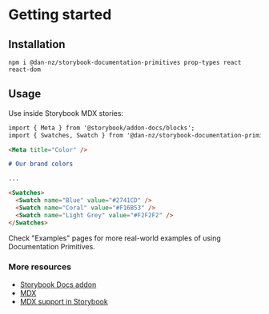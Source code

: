 
<Meta title="Introduction/Getting started" />

# Getting started

## Installation

```
npm i @dan-nz/storybook-documentation-primitives prop-types react react-dom
```

## Usage

Use inside Storybook MDX stories:

```md
import { Meta } from '@storybook/addon-docs/blocks';
import { Swatches, Swatch } from '@dan-nz/storybook-documentation-primitives';

<Meta title="Color" />

# Our brand colors

...

<Swatches>
  <Swatch name="Blue" value="#2741CD" />
  <Swatch name="Coral" value="#F16B53" />
  <Swatch name="Light Grey" value="#F2F2F2" />
</Swatches>
```

Check "Examples" pages for more real-world examples of using Documentation Primitives.

### More resources

- [Storybook Docs addon](https://github.com/storybookjs/storybook/tree/master/addons/docs)
- [MDX](https://mdxjs.com/)
- [MDX support in Storybook](https://github.com/storybookjs/storybook/blob/master/addons/docs/README.md#mdx)
